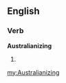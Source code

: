 ==English==

===Verb===
'''Australianizing'''

# {{present participle of|[[Australianize]]}}

[[my:Australianizing]]
